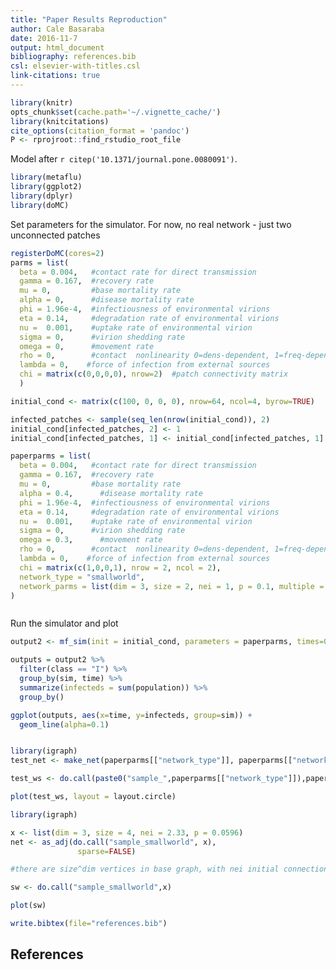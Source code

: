 ```yaml
---
title: "Paper Results Reproduction"
author: Cale Basaraba
date: 2016-11-7
output: html_document
bibliography: references.bib
csl: elsevier-with-titles.csl
link-citations: true
---
```


```r
library(knitr)
opts_chunk$set(cache.path='~/.vignette_cache/')
library(knitcitations)
cite_options(citation_format = 'pandoc')
P <- rprojroot::find_rstudio_root_file
```

Model after `r citep('10.1371/journal.pone.0080091')`.

```r
library(metaflu)
library(ggplot2)
library(dplyr)
library(doMC)
```

Set parameters for the simulator.  For now, no real network - just two unconnected
patches

```r
registerDoMC(cores=2)
parms = list(
  beta = 0.004,   #contact rate for direct transmission
  gamma = 0.167,  #recovery rate
  mu = 0,         #base mortality rate
  alpha = 0,      #disease mortality rate
  phi = 1.96e-4,  #infectiousness of environmental virions
  eta = 0.14,     #degradation rate of environmental virions
  nu =  0.001,    #uptake rate of environmental virion
  sigma = 0,      #virion shedding rate
  omega = 0,      #movement rate
  rho = 0,        #contact  nonlinearity 0=dens-dependent, 1=freq-dependent
  lambda = 0,    #force of infection from external sources
  chi = matrix(c(0,0,0,0), nrow=2)  #patch connectivity matrix
  )

initial_cond <- matrix(c(100, 0, 0, 0), nrow=64, ncol=4, byrow=TRUE)

infected_patches <- sample(seq_len(nrow(initial_cond)), 2)
initial_cond[infected_patches, 2] <- 1
initial_cond[infected_patches, 1] <- initial_cond[infected_patches, 1] - 1

paperparms = list(
  beta = 0.004,   #contact rate for direct transmission
  gamma = 0.167,  #recovery rate
  mu = 0,         #base mortality rate
  alpha = 0.4,      #disease mortality rate
  phi = 1.96e-4,  #infectiousness of environmental virions
  eta = 0.14,     #degradation rate of environmental virions
  nu =  0.001,    #uptake rate of environmental virion
  sigma = 0,      #virion shedding rate
  omega = 0.3,      #movement rate
  rho = 0,        #contact  nonlinearity 0=dens-dependent, 1=freq-dependent
  lambda = 0,    #force of infection from external sources
  chi = matrix(c(1,0,0,1), nrow = 2, ncol = 2),
  network_type = "smallworld",
  network_parms = list(dim = 3, size = 2, nei = 1, p = 0.1, multiple = TRUE, loops = FALSE)
)



```

Run the simulator and plot

```r
output2 <- mf_sim(init = initial_cond, parameters = paperparms, times=0:1000, n_sims = 100)

outputs = output2 %>% 
  filter(class == "I") %>% 
  group_by(sim, time) %>% 
  summarize(infecteds = sum(population)) %>% 
  group_by()

ggplot(outputs, aes(x=time, y=infecteds, group=sim)) +
  geom_line(alpha=0.1)


library(igraph)
test_net <- make_net(paperparms[["network_type"]], paperparms[["network_parms"]])

test_ws <- do.call(paste0("sample_",paperparms[["network_type"]]),paperparms[["network_parms"]])

plot(test_ws, layout = layout.circle)

```

```r
library(igraph)

x <- list(dim = 3, size = 4, nei = 2.33, p = 0.0596)
net <- as_adj(do.call("sample_smallworld", x),
               sparse=FALSE)

#there are size^dim vertices in base graph, with nei initial connections

sw <- do.call("sample_smallworld",x)

plot(sw)

```



```r
write.bibtex(file="references.bib")
```

## References

<div id="refs"></div>
